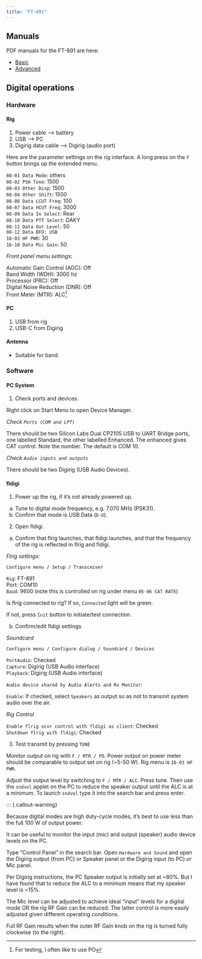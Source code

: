 ```yaml
---
title: "FT-891"
---
```


## Manuals

PDF manuals for the FT-891 are here:

- [Basic](pdf/yaesu-ft-891-manual.pdf)
- [Advanced](pdf/yaesu-ft-891-advanced.pdf)

## Digital operations

### Hardware

#### Rig

1. Power cable --> battery
2. USB --> PC
3. Digirig data cable --> Digirig (audio port)

::: {.callout-note}

Here are the parameter settings on the rig interface.
A long press on the `F` button brings up the extended menu.

`08-01 Data Mode`: others</br>
`08-02 PSK Tone`: 1500</br>
`08-03 Other Disp`: 1500</br>
`08-04 Other Shift`: 1500</br>
`08-06 Data LCUT Freq`: 100</br>
`08-07 Data HCUT Freq`: 3000</br>
`08-09 Data In Select`: Rear</br>
`08-10 Data PTT Select`: DAKY</br>
`08-11 Data Out Level`: 50</br>
`08-12 Data BFO: USB`</br>
`16-03 HF PWR`: 30</br>
`16-10 Data Mic Gain`: 50</br>

*Front panel menu settings*:

Automatic Gain Control (AGC): Off</br>
Band Width (WDH): 3000 hz</br>
Processor (PRC): Off</br>
Digital Noise Reduction (DNR): Off</br>
Front Meter (MTR): ALC^[For testing, I often like to use PO]

:::

#### PC

1. USB from rig
2. USB-C from Digirig

#### Antenna

- Suitable for band

### Software

#### PC System

1. Check ports and devices.

Right click on Start Menu to open Device Manager.

*Check `Ports (COM and LPT)`*

There should be two Silicon Labs Dual CP2105 USB to UART Bridge ports, one labelled Standard, the other labelled Enhanced. The enhanced gives CAT control. Note the number. The default is COM 10.

*Check `Audio inputs and outputs`*

There should be two Digirig (USB Audio Devices).

#### fldigi

1. Power up the rig, if it's not already powered up.

a. Tune to digital mode frequency, e.g. 7.070 MHz (PSK31).
b. Confirm that mode is USB Data (`D-U`).

2. Open fldigi.

a. Confirm that flrig launches, that fldigi launches, and that the frequency of the rig is reflected in flrig and fldigi.

::: {.callout-note}

*Flrig settings:*

`Configure menu / Setup / Transceiver`

`Rig`: FT-891</br>
Port: COM10</br>
`Baud`: 9600 (note this is controlled on rig under menu `05-06 CAT RATE`)

Is flrig connected to rig? If so, `Connected` light will be green.

If not, press `Init` button to initiate/test connection.

:::

b. Confirm/edit fldigi settings

*Soundcard*

::: {.callout-note}

`Configure menu / Configure dialog / Soundcard / Devices`

`PortAudio`: Checked</br>
`Capture`: Digirig (USB Audio interface)</br>
`Playback`: Digirig (USB Audio interface)

`Audio device shared by Audio Alerts and Rx Monitor`:

`Enable`: If checked, select `Speakers` as output so as not to transmit system audio over the air.

:::

*Rig Control*

::: {.callout-note}

`Enable flrig xcvr control with fldigi as client`: Checked</br>
`Shutdown flrig with fldigi`: Checked</br>

:::

3. Test transmit by pressing `TUNE`

Monitor output on rig with `F / MTR / PO`. Power output on power meter should be comparable to output set on rig (~5-50 W). Rig menu is `16-03 HF PWR`. 

Adjust the output level by switching to `F / MTR / ALC`. Press tune. Then use the `sndvol` applet on the PC to reduce the speaker output until the ALC is at a minimum. To launch `sndvol` type it into the search bar and press enter.

::: {.callout-warning}

Because digital modes are high duty-cycle modes, it's best to use less than the full 100 W of output power.

::: {.callout-note}

It can be useful to monitor the input (mic) and output (speaker) audio device levels on the PC.

Type "Control Panel" in the search bar. Open `Hardware and Sound` and open the Digirig output (from PC) or Speaker panel or the Digirig input (to PC) or Mic panel. 

Per Digirig instructions, the PC Speaker output is initially set at ~80%. But I have found that to reduce the ALC to a minimum means that my speaker level is ~15%.

The Mic level can be adjusted to achieve ideal "input" levels for a digital mode OR the rig RF Gain can be reduced. The latter control is more easily adjusted given different operating conditions.

Full RF Gain results when the outer RF Gain knob on the rig is turned fully clockwise (to the right).

::: 



